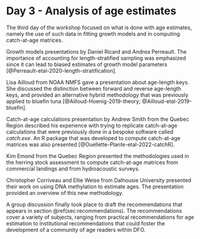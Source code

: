 # Day 3 - Analysis of age estimates {#sec:day3}

The third day of the workshop focused on what is done with age estimates, namely the use of such data in fitting growth models and in computing catch-at-age matrices.

Growth models presentations by Daniel Ricard and Andrea Perreault. The importance of accounting for length-stratified sampling was emphasized since it can lead to biased estimates of growth model parameters [@Perreault-etal-2020-length-stratification].

Lisa Ailloud from NOAA NMFS gave a presentation about age-length keys. She discussed the distinction between forward and reverse age-length keys, and provided an alternative hybrid methodology that was previously applied to bluefin tuna [@Ailloud-Hoenig-2019-theory; @Ailloud-etal-2019-bluefin].  

Catch-at-age calculations presentation by Andrew Smith from the Quebec Region described his experience with trying to replicate catch-at-age calculations that were previously done in a bespoke software called *catch.exe*. An R package that was developed to compute catch-at-age matrices was also presented [@Ouellette-Plante-etal-2022-catchR].

Kim Emond from the Quebec Region presented the methodologies used in the herring stock assessment to compute catch-at-age matrices from commercial landings and from hydroacoustic surveys.

Christopher Corriveau and Ellie Weise from Dalhousie University presented their work on using DNA methylation to estimate ages. The presentation provided an overview of this new methodology.

A group discussion finally took place to draft the recommendations that appears in section \@ref(sec:recommendations). The recommendations cover a variety of subjects, ranging from practical recommendations for age estimation to institutional recommendations that could foster the development of a community of age readers within DFO.
